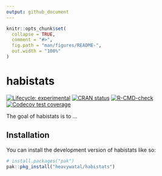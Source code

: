 ```yaml
---
output: github_document
---
```


<!-- README.md is generated from README.Rmd. Please edit that file -->

```r
knitr::opts_chunk$set(
  collapse = TRUE,
  comment = "#>",
  fig.path = "man/figures/README-",
  out.width = "100%"
)
```

# habistats

<!-- badges: start -->
[![Lifecycle: experimental](https://img.shields.io/badge/lifecycle-experimental-orange.svg)](https://lifecycle.r-lib.org/articles/stages.html#experimental)
[![CRAN status](https://www.r-pkg.org/badges/version/habistats)](https://CRAN.R-project.org/package=habistats)
[![R-CMD-check](https://github.com/heavywatal/habistats/actions/workflows/R-CMD-check.yaml/badge.svg)](https://github.com/heavywatal/habistats/actions/workflows/R-CMD-check.yaml)
[![Codecov test coverage](https://codecov.io/gh/heavywatal/habistats/graph/badge.svg)](https://app.codecov.io/gh/heavywatal/habistats)
<!-- badges: end -->

The goal of habistats is to ...

## Installation

You can install the development version of habistats like so:

``` r
# install.packages("pak")
pak::pkg_install("heavywatal/habistats")
```
